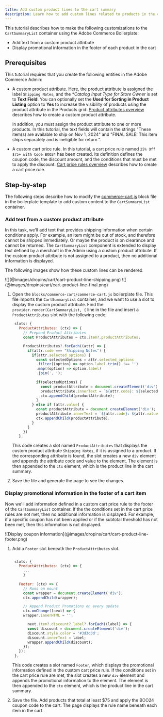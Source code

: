 ```yaml
---
title: Add custom product lines to the cart summary
description: Learn how to add custom lines related to products in the cart summary.
---
```



This tutorial describes how to make the following customizations to the `CartSummaryList` container using the Adobe Commerce Boilerplate:

- Add text from a custom product attribute
- Display promotional information in the footer of each product in the cart

## Prerequisites

This tutorial requires that you create the following entities in the Adobe Commerce Admin:

- A custom product attribute. Here, the product attribute is assigned the label `Shipping Notes`, and the **Catalog Input Type for Store Owner* is set to **Text Field**. You can optionally set the **Used for Sorting in Product Listing** option to **Yes** to increase the visibility of products using the product attribute in the Products grid. [Product attributes overview](https://experienceleague.adobe.com/en/docs/commerce-admin/catalog/product-attributes/product-attributes) describes how to create a custom product attribute.

  In addition, you must assign the product attribute to one or more products. In this tutorial, the text fields will contain the strings "These item(s) are available to ship on Nov 1, 2024" and "FINAL SALE: This item ships separately and is ineligible for return.".

- A custom cart price rule. In this tutorial, a cart price rule named `25% Off $75+ with Code BOO24` has been created. Its definition defines the coupon code, the discount amount, and the conditions that must be met to apply the discount. [Cart price rules overview](https://experienceleague.adobe.com/en/docs/commerce-admin/marketing/promotions/cart-rules/price-rules-cart) describes how to create a cart price rule.

## Step-by-step

The following steps describe how to modify the [commerce-cart.js](https://github.com/hlxsites/aem-boilerplate-commerce/blob/main/blocks/commerce-cart/commerce-cart.js) block file in the boilerplate template to add custom content to the `CartSummaryList` container.

<Tasks>

<Task>

### Add text from a custom product attribute

In this task, we'll add text that provides shipping information when certain conditions apply. For example, an item might be out of stock, and therefore cannot be shipped immediately. Or maybe the product is on clearance and cannot be returned. The `CartSummaryList` component is extended to display text defined by a merchant in the Admin using a custom product attribute. If the custom product attribute is not assigned to a product, then no additional information is displayed.

The following images show how these custom lines can be rendered:

<Diagram caption="">
   ![](@images/dropins/cart/cart-product-line-shipping.png)
</Diagram>

<Diagram caption="">
   ![](@images/dropins/cart/cart-product-line-final.png)
</Diagram>

<Steps>

1. Open the `blocks/commerce-cart/commerce-cart.js` boilerplate file. This file imports the `CartSummaryList` container, and we want to use a slot to display the custom product attribute. Find the `provider.render(CartSummaryList, {` line in the file and insert a `ProductAttributes` slot with the following code:

   ```javascript
    slots: {
      ProductAttributes: (ctx) => {
        // Prepend Product Attributes
        const ProductAttributes = ctx.item?.productAttributes;

        ProductAttributes?.forEach((attr) => {
          if(attr.code === "Shipping Notes") {
            if(attr.selected_options) {
              const selectedOptions = attr.selected_options
              .filter((option) => option.label.trim() !== '')
              .map((option) => option.label)
              .join(', ');
              
              if(selectedOptions) {
                const productAttribute = document.createElement('div');
                productAttribute.innerText = `${attr.code}: ${selectedOptions}`;
                ctx.appendChild(productAttribute);
              }
            } else if (attr.value) {
              const productAttribute = document.createElement('div');
              productAttribute.innerText = `${attr.code}: ${attr.value}`;
              ctx.appendChild(productAttribute);
            }
          }
        })
      },
   ```

   This code creates a slot named `ProductAttributes` that displays the custom product attribute `Shipping Notes`, if it is assigned to a product. If the corresponding attribute is found, the slot creates a new `div` element and appends the attribute code and value to the element. The element is then appended to the `ctx` element, which is the product line in the cart summary.

1. Save the file and generate the page to see the changes.


</Steps>

</Task>

<Task>

### Display promotional information in the footer of a cart item

Now we'll add information defined in a custom cart price rule to the footer of the `CartSummaryList` container. If the the conditions set in the cart price rules are not met, then no additional information is displayed. For example, if a specific coupon has not been applied or if the subtotal threshold has not been met, then this information is not displayed.

<Diagram caption="Display coupon information">
   ![Display coupon information](@images/dropins/cart/cart-product-line-footer.png)
</Diagram>

<Steps>

1. Add a `Footer` slot beneath the `ProductAttributes` slot.

   ```javascript

    slots: {
      ProductAttributes: (ctx) => {
        ...
        }
        
      Footer: (ctx) => {
        // Runs on mount
        const wrapper = document.createElement('div');
        ctx.appendChild(wrapper);

        // Append Product Promotions on every update
        ctx.onChange((next) => {
        wrapper.innerHTML = '';

          next.item?.discount?.label?.forEach((label) => {
          const discount = document.createElement('div');
          discount.style.color = '#3d3d3d';
          discount.innerText = label;
          wrapper.appendChild(discount);
        });
      });
    },
   ```

   This code creates a slot named `Footer`, which displays the promotional information defined in the custom cart price rule. If the conditions set in the cart price rule are met, the slot creates a new `div` element and appends the promotional information to the element. The element is then appended to the `ctx` element, which is the product line in the cart summary.

1. Save the file. Add products that total at least $75 and apply the BOO24 coupon code to the cart. The page displays the rule name beneath each item in the cart.

</Steps>

</Task>

</Tasks>
